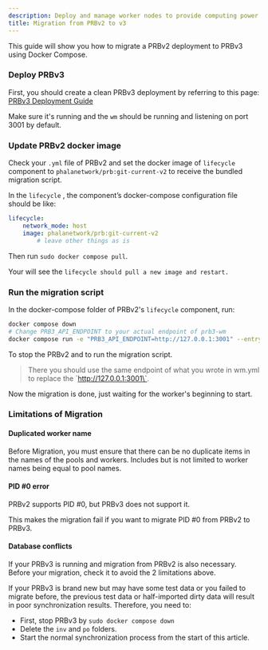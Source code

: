 ```yaml
---
description: Deploy and manage worker nodes to provide computing power on Phala Network.
title: Migration from PRBv2 to v3
---
```



This guide will show you how to migrate a PRBv2 deployment to PRBv3 using Docker Compose.

### Deploy PRBv3

First, you should create a clean PRBv3 deployment by referring to this page: [PRBv3 Deployment Guide](/network/compute-providers/run-workers-on-phala/prbv3-deployment)

Make sure it's running and the `wm` should be running and listening on port 3001 by default.

### Update PRBv2 docker image

Check your `.yml` file of PRBv2 and set the docker image of `lifecycle` component to `phalanetwork/prb:git-current-v2` to receive the bundled migration script.

In the `lifecycle` , the component’s docker-compose configuration file should be like:

```yaml
lifecycle:
    network_mode: host
    image: phalanetwork/prb:git-current-v2
		# leave other things as is
```

Then run `sudo docker compose pull`.

Your will see the `lifecycle should pull a new image and restart.`

### Run the migration script

In the docker-compose folder of PRBv2's `lifecycle` component, run:

```bash
docker compose down
# Change PRB3_API_ENDPOINT to your actual endpoint of prb3-wm
docker compose run -e "PRB3_API_ENDPOINT=http://127.0.0.1:3001" --entrypoint "yarn migrate_to_prb3" lifecycle
```

To stop the PRBv2 and to run the migration script.

> There you should use the same endpoint of what you wrote in wm.yml to replace the \`http://127.0.0.1:3001\`.

Now the migration is done, just waiting for the worker's beginning to start.

### Limitations of Migration

#### Duplicated worker name

Before Migration, you must ensure that there can be no duplicate items in the names of the pools and workers. Includes but is not limited to worker names being equal to pool names.

#### PID #0 error

PRBv2 supports PID #0, but PRBv3 does not support it.

This makes the migration fail if you want to migrate PID #0 from PRBv2 to PRBv3.

#### Database conflicts

If your PRBv3 is running and migration from PRBv2 is also necessary. Before your migration, check it to avoid the 2 limitations above.

If your PRBv3 is brand new but may have some test data or you failed to migrate before, the previous test data or half-imported dirty data will result in poor synchronization results. Therefore, you need to:

* First, stop PRBv3 by `sudo docker compose down`
* Delete the `inv` and `po` folders.
* Start the normal synchronization process from the start of this article.
